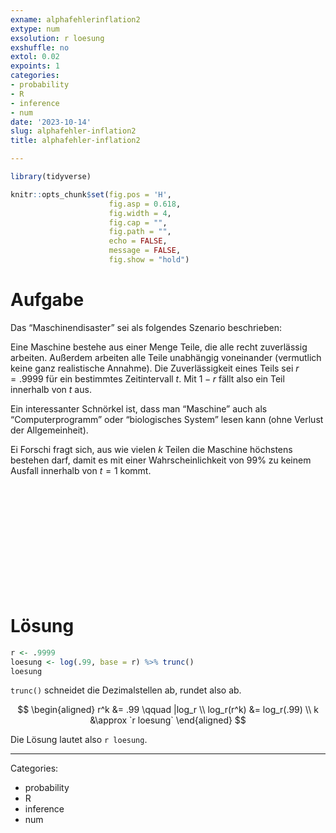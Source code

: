 ```yaml
---
exname: alphafehlerinflation2
extype: num
exsolution: r loesung
exshuffle: no
extol: 0.02
expoints: 1
categories:
- probability
- R
- inference
- num
date: '2023-10-14'
slug: alphafehler-inflation2
title: alphafehler-inflation2

---
```





```r
library(tidyverse)
```


```r
knitr::opts_chunk$set(fig.pos = 'H',
                      fig.asp = 0.618,
                      fig.width = 4,
                      fig.cap = "", 
                      fig.path = "",
                      echo = FALSE,
                      message = FALSE,
                      fig.show = "hold")
```






# Aufgabe


Das "Maschinendisaster" sei als folgendes Szenario beschrieben:

Eine Maschine bestehe aus einer Menge Teile, die alle recht zuverlässig arbeiten.
Außerdem arbeiten alle Teile unabhängig voneinander (vermutlich keine ganz realistische Annahme).
Die Zuverlässigkeit eines Teils sei $r=.9999$ für ein bestimmtes Zeitintervall $t$.
Mit $1-r$ fällt also ein Teil innerhalb von $t$ aus.

Ein interessanter Schnörkel ist, dass man "Maschine" auch als "Computerprogramm" oder "biologisches System" lesen kann 
(ohne Verlust der Allgemeinheit).


Ei Forschi fragt sich, 
aus wie vielen $k$ Teilen die Maschine höchstens bestehen darf,
damit es mit einer Wahrscheinlichkeit von 99% zu keinem Ausfall innerhalb von $t=1$ kommt.



</br>
</br>
</br>
</br>
</br>
</br>
</br>
</br>
</br>
</br>

# Lösung


```r
r <- .9999
loesung <- log(.99, base = r) %>% trunc()
loesung
```


`trunc()` schneidet die Dezimalstellen ab, rundet also ab.




$$
\begin{aligned}
r^k  &= .99 \qquad |log_r \\
log_r(r^k) &= log_r(.99) \\
k &\approx `r loesung`
\end{aligned}
$$

Die Lösung lautet also `r loesung`.




---

Categories: 

- probability
- R
- inference
- num

